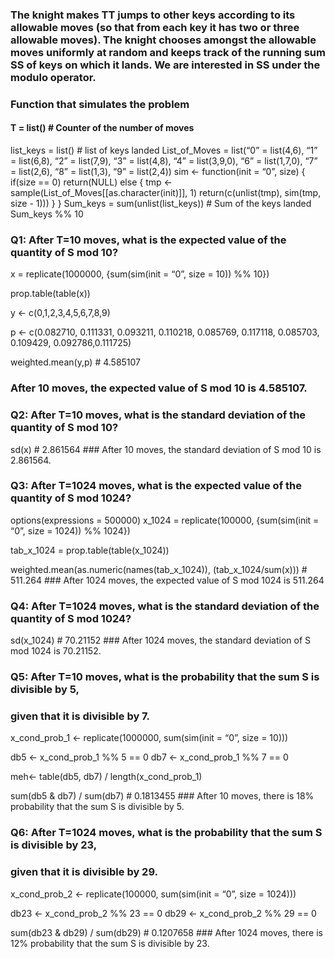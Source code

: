 ### The knight makes TT jumps to other keys according to its allowable moves (so that from each key it has two or three allowable moves). The knight chooses amongst the allowable moves uniformly at random and keeps track of the running sum SS of keys on which it lands. We are interested in SS under the modulo operator.

### Function that simulates the problem
#### T = list() # Counter of the number of moves
list_keys = list() # list of keys landed
List_of_Moves = list("0" = list(4,6), "1" = list(6,8), "2" = list(7,9), 
                     "3" = list(4,8), "4" = list(3,9,0), "6" = list(1,7,0), 
                     "7" = list(2,6), "8" = list(1,3), "9" = list(2,4))
sim <- function(init = "0", size) {
  if(size == 0) return(NULL)
  else {
    tmp <- sample(List_of_Moves[[as.character(init)]], 1)
    return(c(unlist(tmp), sim(tmp, size - 1)))
  }
}
Sum_keys = sum(unlist(list_keys))      # Sum of the keys landed
Sum_keys %% 10

### Q1: After T=10 moves, what is the expected value of the quantity of S mod 10?
x = replicate(1000000, {sum(sim(init = "0", size = 10)) %% 10})

prop.table(table(x))

y <- c(0,1,2,3,4,5,6,7,8,9)

p <- c(0.082710, 0.111331, 0.093211, 0.110218, 0.085769, 0.117118, 
       0.085703, 0.109429, 0.092786,0.111725)

weighted.mean(y,p) # 4.585107

### After 10 moves, the expected value of S mod 10 is 4.585107.

### Q2: After T=10 moves, what is the standard deviation of the quantity of S mod 10?
sd(x) # 2.861564
### After 10 moves, the standard deviation of S mod 10 is 2.861564.

### Q3: After T=1024 moves, what is the expected value of the quantity of S mod 1024?
options(expressions = 500000)
x_1024 = replicate(100000, {sum(sim(init = "0", size = 1024)) %% 1024})

tab_x_1024 = prop.table(table(x_1024))

weighted.mean(as.numeric(names(tab_x_1024)), (tab_x_1024/sum(x))) # 511.264
### After 1024 moves, the expected value of S mod 1024 is 511.264

### Q4: After T=1024 moves, what is the standard deviation of the quantity of S mod 1024?
sd(x_1024) # 70.21152
### After 1024 moves, the standard deviation of S mod 1024 is 70.21152.

### Q5: After T=10 moves, what is the probability that the sum S is divisible by 5, 
### given that it is divisible by 7.
x_cond_prob_1 <- replicate(1000000, sum(sim(init = "0", size = 10)))

db5 <- x_cond_prob_1 %% 5 == 0
db7 <- x_cond_prob_1 %% 7 == 0

meh<- table(db5, db7) / length(x_cond_prob_1)

sum(db5 & db7) / sum(db7) # 0.1813455
### After 10 moves, there is 18% probability that the sum S is divisible by 5.

### Q6: After T=1024 moves, what is the probability that the sum S is divisible by 23, 
### given that it is divisible by 29.
x_cond_prob_2 <- replicate(100000, sum(sim(init = "0", size = 1024)))

db23 <- x_cond_prob_2 %% 23 == 0
db29 <- x_cond_prob_2 %% 29 == 0

sum(db23 & db29) / sum(db29) # 0.1207658
### After 1024 moves, there is 12% probability that the sum S is divisible by 23.


